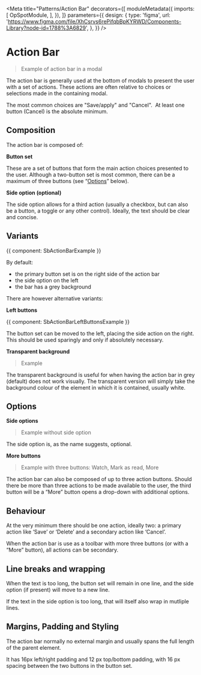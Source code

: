 

<Meta
  title="Patterns/Action Bar"
  decorators={[
    moduleMetadata({
      imports: [
        OpSpotModule,
      ],
    }),
  ]}
  parameters={{
    design: {
      type: 'figma',
      url: 'https://www.figma.com/file/XhCsrvs6rePifqbBpKYRWD/Components-Library?node-id=1788%3A6829',
    },
  }}
/>

# Action Bar

> Example of action bar in a modal

The action bar is generally used at the bottom of modals to present the user with a set of actions. These actions are often relative to choices or selections made in the containing modal. 

The most common choices are "Save/apply" and "Cancel".  At least one button (Cancel) is the absolute minimum.

## Composition

The action bar is composed of:

**Button set**

These are a set of buttons that form the main action choices presented to the user. Although a two-button set is most common, there can be a maximum of three buttons (see “[Options](#)” below).

**Side option (optional)**

The side option allows for a third action (usually a checkbox, but can also be a button, a toggle or any other control). Ideally, the text should be clear and concise.

## Variants

<Canvas>
  <Story name="Default">
    {{ component: SbActionBarExample }}
  </Story>
</Canvas>

By default:
- the primary button set is on the right side of the action bar
- the side option on the left
- the bar has a grey background

There are however alternative variants:

**Left buttons**

<Canvas>
  <Story name="Left Buttons">
    {{ component: SbActionBarLeftButtonsExample }}
  </Story>
</Canvas>

The button set can be moved to the left, placing the side action on the right. This should be used sparingly and only if absolutely necessary.

**Transparent background**

> Example

The transparent background is useful for when having the action bar in grey (default) does not work visually. The transparent version will simply take the background colour of the element in which it is contained, usually white.

## Options

**Side options**

> Example without side option

The side option is, as the name suggests, optional.

**More buttons**

> Example with three buttons: Watch, Mark as read, More

The action bar can also be composed of up to three action buttons. Should there be more than three actions to be made available to the user, the third button will be a “More” button opens a drop-down with additional options. 

## Behaviour

At the very minimum there should be one action, ideally two: a primary action like ‘Save’ or ‘Delete’ and a secondary action like ‘Cancel’.

When the action bar is use as a toolbar with more three buttons (or with a “More” button), all actions can be secondary.

## Line breaks and wrapping

When the text is too long, the button set will remain in one line, and the side option (if present) will move to a new line. 

If the text in the side option is too long, that will itself also wrap in mutliple lines.

## Margins, Padding and Styling

The action bar normally no external margin and usually spans the full length of the parent element.
 
It has 16px left/right padding and 12 px top/bottom padding, with 16 px spacing between the two buttons in the button set.

